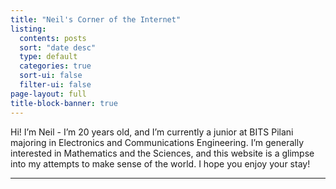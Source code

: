 ```yaml
---
title: "Neil's Corner of the Internet"
listing:
  contents: posts
  sort: "date desc"
  type: default
  categories: true
  sort-ui: false
  filter-ui: false
page-layout: full
title-block-banner: true
---
```


<div>

Hi! I'm Neil - I'm 20 years old, and I'm currently a junior at BITS Pilani majoring in Electronics and Communications Engineering. I'm generally interested in Mathematics and the Sciences, and this website is a glimpse into my attempts to make sense of the world. I hope you enjoy your stay!

</div>

------------------------------------------------------------------------
